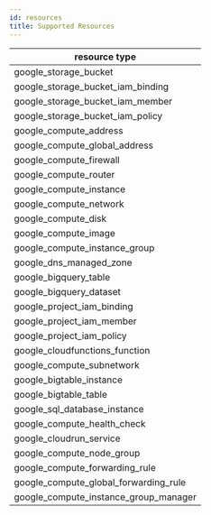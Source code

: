 ```yaml
---
id: resources
title: Supported Resources
---
```



|resource type|
|---|
| google_storage_bucket |
| google_storage_bucket_iam_binding |
| google_storage_bucket_iam_member |
| google_storage_bucket_iam_policy |
| google_compute_address |
| google_compute_global_address |
| google_compute_firewall |
| google_compute_router |
| google_compute_instance |
| google_compute_network |
| google_compute_disk |
| google_compute_image |
| google_compute_instance_group |
| google_dns_managed_zone |
| google_bigquery_table |
| google_bigquery_dataset |
| google_project_iam_binding |
| google_project_iam_member |
| google_project_iam_policy |
| google_cloudfunctions_function |
| google_compute_subnetwork |
| google_bigtable_instance |
| google_bigtable_table |
| google_sql_database_instance |
| google_compute_health_check |
| google_cloudrun_service |
| google_compute_node_group |
| google_compute_forwarding_rule |
| google_compute_global_forwarding_rule |
| google_compute_instance_group_manager |
